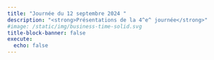 ```yaml
---
title: "Journée du 12 septembre 2024 "
description: "<strong>Présentations de la 4^e^ journée</strong>"
#image: /static/img/business-time-solid.svg
title-block-banner: false
execute: 
  echo: false
---
```













